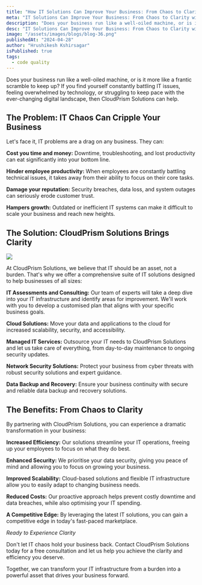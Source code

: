 ```yaml
---
title: "How IT Solutions Can Improve Your Business: From Chaos to Clarity with CloudPrism Solutions"
meta: "IT Solutions Can Improve Your Business: From Chaos to Clarity with CloudPrism Solutions"
description: "Does your business run like a well-oiled machine, or is it more like a frantic scramble to keep up? If you find yourself constantly battling IT issues, feeling overwhelmed by technology, or struggling to keep pace with the ever-changing digital landscape, then CloudPrism Solutions can help."
desc: "IT Solutions Can Improve Your Business: From Chaos to Clarity with CloudPrism Solutions."
image: "/assets/images/blogs/blog-36.png"
publishedAt: "2024-04-28"
author: "Hrushikesh Kshirsagar"
isPublished: true
tags:
  - code quality
---
```


Does your business run like a well-oiled machine, or is it more like a frantic scramble to keep up? If you find yourself constantly battling IT issues, feeling overwhelmed by technology, or struggling to keep pace with the ever-changing digital landscape, then CloudPrism Solutions can help.

## The Problem: IT Chaos Can Cripple Your Business

Let's face it, IT problems are a drag on any business. They can:

**Cost you time and money:** Downtime, troubleshooting, and lost productivity can eat significantly into your bottom line.

**Hinder employee productivity:** When employees are constantly battling technical issues, it takes away from their ability to focus on their core tasks.

**Damage your reputation:** Security breaches, data loss, and system outages can seriously erode customer trust.

**Hampers growth:** Outdated or inefficient IT systems can make it difficult to scale your business and reach new heights.

## The Solution: CloudPrism Solutions Brings Clarity

<Image src="/assets/images/blogs/blog-35.png" />

At CloudPrism Solutions, we believe that IT should be an asset, not a burden. That's why we offer a comprehensive suite of IT solutions designed to help businesses of all sizes:

**IT Assessments and Consulting:** Our team of experts will take a deep dive into your IT infrastructure and identify areas for improvement. We'll work with you to develop a customised plan that aligns with your specific business goals.

**Cloud Solutions:** Move your data and applications to the cloud for increased scalability, security, and accessibility.

**Managed IT Services:** Outsource your IT needs to CloudPrism Solutions and let us take care of everything, from day-to-day maintenance to ongoing security updates.

**Network Security Solutions:** Protect your business from cyber threats with robust security solutions and expert guidance.

**Data Backup and Recovery:** Ensure your business continuity with secure and reliable data backup and recovery solutions.

## The Benefits: From Chaos to Clarity

By partnering with CloudPrism Solutions, you can experience a dramatic transformation in your business:

**Increased Efficiency:** Our solutions streamline your IT operations, freeing up your employees to focus on what they do best.

**Enhanced Security:** We prioritise your data security, giving you peace of mind and allowing you to focus on growing your business.

**Improved Scalability:** Cloud-based solutions and flexible IT infrastructure allow you to easily adapt to changing business needs.

**Reduced Costs:** Our proactive approach helps prevent costly downtime and data breaches, while also optimising your IT spending.

**A Competitive Edge:** By leveraging the latest IT solutions, you can gain a competitive edge in today's fast-paced marketplace.

_Ready to Experience Clarity_

Don't let IT chaos hold your business back. Contact CloudPrism Solutions today for a free consultation and let us help you achieve the clarity and efficiency you deserve.

Together, we can transform your IT infrastructure from a burden into a powerful asset that drives your business forward.
